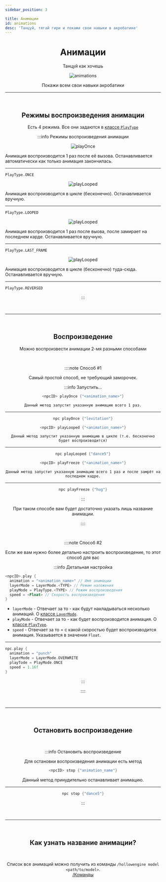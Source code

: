```yaml
---
sidebar_position: 3

title: Анимации
id: animations
desc: 'Танцуй, тягай гири и покажи свои навыки в акробатике'
---
```



<div align="center" style={{"position": "relative"}}>

# Анимации

Танцуй как хочешь

<link rel="preload" as="image" href="@site/static/img/doc/titles/Animations0.webp" />
<div className="show" id="mask">

![animations](@site/static/img/doc/titles/NpcAnimations0.webp "Спасибо Uertyk_ [uertyk_] за титульник")

</div>

Покажи всем свои навыки акробатики

---

<br />

<div id="dont-copy">

## Режимы воспроизведения анимации

Есть 4 режима. Все они задаются в [классе `PlayType`](../../99-resources/2-play-type.mdx)

:::info Режимы воспроизведения анимации

<Tabs>
<TabItem value="play-once" label="Одноразово" attributes={{className: tab.def}}>

<div style={{"display": "flex"}}>

<div style={{"margin": "20px", "align-items": "flex-start"}}>
<div className="play-type-show" id="play-type-mask" style={{"width": "192px"}}>

![playOnce](@site/static/img/doc/anim_play_mode/PlayOnce.gif "Спасибо @dan_bat [bat1san] за материал")

</div>
</div>
<div align="left" style={{"margin": "10px", "align-items": "flex-end", "padding": "10px"}}>

Анимация воспроизводится 1 раз после её вызова.
Останавливается автоматически как только анимация закончилась.

---

`PlayType.ONCE`

</div>
</div>

</TabItem>
<TabItem value="play-looped" label="Цикл" attributes={{className: tab.def}}>

<div style={{"display": "flex"}}>

<div style={{"margin": "20px", "align-items": "flex-start"}}>
<div className="play-type-show" id="play-type-mask" style={{"width": "192px"}}>

![playLooped](@site/static/img/doc/anim_play_mode/PlayLooped.gif "Спасибо @dan_bat [bat1san] за материал")

</div>
</div>
<div align="left" style={{"margin": "10px", "align-items": "flex-end", "padding": "10px"}}>

Анимация воспроизводится в цикле (бесконечно).
Останавливается вручную.

---

`PlayType.LOOPED`

</div>
</div>

</TabItem>
<TabItem value="play-freeze" label="Замереть" attributes={{className: tab.def}}>

<div style={{"display": "flex"}}>

<div style={{"margin": "20px", "align-items": "flex-start"}}>
<div className="play-type-show" id="play-type-mask" style={{"width": "192px"}}>

![playLooped](@site/static/img/doc/anim_play_mode/PlayFreeze.gif "Спасибо @dan_bat [bat1san] за материал")

</div>
</div>
<div align="left" style={{"margin": "10px", "align-items": "flex-end", "padding": "10px"}}>

Анимация воспроизводится 1 раз после выова, после замирает на последнем карде.
Останавливается вручную.

---

`PlayType.LAST_FRAME`

</div>
</div>

</TabItem>
<TabItem value="play-reversed" label="Реверс" attributes={{className: tab.def}}>

<div style={{"display": "flex"}}>

<div style={{"margin": "20px", "align-items": "flex-start"}}>
<div className="play-type-show" id="play-type-mask" style={{"width": "192px"}}>

![playLooped](@site/static/img/doc/anim_play_mode/PlayReversed.gif "Спасибо @dan_bat [bat1san] за материал")

</div>
</div>
<div align="left" style={{"margin": "10px", "align-items": "flex-end", "padding": "10px"}}>

Анимация воспроизводится в цикле (бесконечно) туда-сюда.
Останавливается вручную.

---

`PlayType.REVERSED`

</div>
</div>

</TabItem>
</Tabs>

:::

<br />

---

<br />

## Воспроизведение

Можно воспроизвести анимации 2-мя разными способами

<br />

::::note Способ #1

Самый простой способ, не требующий заморочек.

:::info Запустить...

<Tabs>
<TabItem value="playOnce" label="1 раз" attributes={{className: tab.def}}>

```kts
<npcID> playOnce {"<animation_name>"}
```
`Данный метод запустит указанную анимацию всего 1 раз.`

---

```kts title="Пример"
npc playOnce {"levitation"}
```

</TabItem>
<TabItem value="playLooped" label="В цикле" attributes={{className: tab.def}}>

```kts
<npcID> playLooped {"<animation_name>"}
```
`Данный метод запустит указанную анимацию в цикле (т.е. бесконечно будет воспроизводится)`

---

```kts title="Пример"
npc playLooped {"dance5"}
```

</TabItem>
<TabItem value="playFreeze" label="И замереть" attributes={{className: tab.def}}>

```kts
<npcID> playFreeze {"<animation_name>"}
```
`Данный метод запустит указанную анимацию всего 1 раз и после замрёт на последнем кадре.`

---

```kts title="Пример"
npc playFreeze {"hug"}
```

</TabItem>
</Tabs>

:::

При таком способе вам будет достаточно указать лишь название анимации.

::::

<br />

::::note Способ #2

Если же вам нужно более детально настроить воспроизведение, то этот способ для вас

:::info Детальная настройка

<div align="left">

```kts
<npcID>.play {
  animation = "<animation_name>" // Имя анимации
  layerMode = LayerMode.<TYPE> // Режим наложения
  playMode = PlayType.<TYPE> // Режим воспроизведения
  speed = <Float> // Скорость воспроизведения
}
```

- `layerMode` - Отвечает за то - как будут накладываться несколько анимаций.
О [классе `LayerMode`](../../99-resources/3-layer-mode.mdx).
- `playMode` - Отвечает за то - как будет воспроизводится анимация.
О [классе `PlayType`](../../99-resources/2-play-type.mdx).
- `speed` - Отвечает за то = с какой скоростью будет воспроизводится анимация.
Указывается в значении `Float`.

---

```kts title="Пример"
npc.play {
  animation = "punch"
  layerMode = LayerMode.OVERWRITE
  playTode = PlayMode.ONCE
  speed = 1.16f
}
```

</div>

:::

::::

<br />

---

<br />

## Остановить воспроизведение

<br />

:::info Остановить воспроизведение

Для остановки воспроизведения анимации есть метод

```kts
<npcID> stop {"animation_name"}
```

Данный метод принудительно останавливает анимацию.

---

```kts title="пример"
npc stop {"dance5"}
```

:::

<br />

---

<br />

## Как узнать название анимации?

<br />

Список все анимаций можно получить из команды `/hollowengine model <path/to/model>`.  
[/Команды](../../0-begin/2-commands.mdx)

</div>

</div>